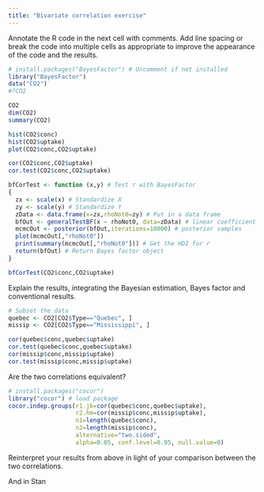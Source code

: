 ```yaml
---
title: "Bivariate correlation exercise"
---
```


Annotate the R code in the next cell with comments. Add line spacing or break the code into multiple cells as appropriate to improve the appearance of the code and the results. 

```r
# install.packages("BayesFactor") # Uncomment if not installed
library("BayesFactor")
data("CO2")
#?CO2
```

```r
CO2
dim(CO2)
summary(CO2)
```

```r
hist(CO2$conc)
hist(CO2$uptake)
plot(CO2$conc,CO2$uptake)
```

```r
cor(CO2$conc,CO2$uptake)
cor.test(CO2$conc,CO2$uptake)
```

```r
bfCorTest <- function (x,y) # Test r with BayesFactor
{
  zx <- scale(x) # Standardize X
  zy <- scale(y) # Standardize Y
  zData <- data.frame(x=zx,rhoNot0=zy) # Put in a data frame
  bfOut <- generalTestBF(x ~ rhoNot0, data=zData) # linear coefficient
  mcmcOut <- posterior(bfOut,iterations=10000) # posterior samples
  plot(mcmcOut[,"rhoNot0"])
  print(summary(mcmcOut[,"rhoNot0"])) # Get the HDI for r
  return(bfOut) # Return Bayes factor object
}
```

```r
bfCorTest(CO2$conc,CO2$uptake)
```

Explain the results, integrating the Bayesian estimation, Bayes factor and conventional results.


```r
# Subset the data
quebec <- CO2[CO2$Type=="Quebec", ]
missip <- CO2[CO2$Type=="Mississippi", ]
```

```r
cor(quebec$conc,quebec$uptake)
cor.test(quebec$conc,quebec$uptake)
cor(missip$conc,missip$uptake)
cor.test(missip$conc,missip$uptake)
```

Are the two correlations equivalent?

```r
# install.packages("cocor")
library("cocor") # load package
cocor.indep.groups(r1.jk=cor(quebec$conc,quebec$uptake), 
                   r2.hm=cor(missip$conc,missip$uptake), 
                   n1=length(quebec$conc), 
                   n2=length(missip$conc), 
                   alternative="two.sided", 
                   alpha=0.05, conf.level=0.95, null.value=0)
```

Reinterpret your results from above in light of your comparison between the two correlations.

And in Stan

```stan


```


